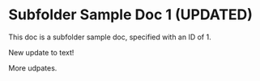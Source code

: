 # Subfolder Sample Doc 1 (UPDATED)

This doc is a subfolder sample doc, specified with an ID of 1.

New update to text!

More udpates.
